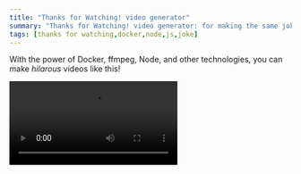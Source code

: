 ```yaml
---  
title: "Thanks for Watching! video generator"
summary: "Thanks for Watching! video generator: for making the same joke unlimited times!"
tags: [thanks for watching,docker,node,js,joke]
---
```


With the power of Docker, ffmpeg, Node, and other technologies, you can make *hilarous* videos like this!

<Video src="/videos/thanks-for-watching.mp4"/>

To make your own:
```bash
git clone https://github.com/realprogrammer5000/thanks-for-watching
cd thanks-for-watching

# build and start
docker build -t thanks-for-watching .
docker run -d --rm --publish 8000:5000 --name thanks-for-watching thanks-for-watching:latest

# generate a video (replace with your own text)
curl -G --data-urlencode "$(echo -ne 'text=Top 10 Reasons to\nLove Pineapple on Pizza')" http://localhost:8000/video --output out.mp4

# play your video
vlc out.mp4

# remove the container when you're done
docker rm --force thanks-for-watching
```
